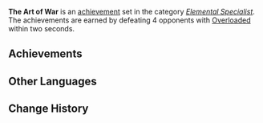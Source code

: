 {{Achievement Set Infobox
|title        = 
|primogems    = {{Achievement/Primogems|The Art of War}}
|total        = {{Achievement/Total|The Art of War}}
|category     = Elemental Specialist
}}
'''The Art of War''' is an [[achievement]] set in the category ''[[Elemental Specialist]]''. The achievements are earned by defeating 4 opponents with [[Overloaded]] within two seconds.

==Achievements==
{{Achievements by Category Table|The Art of War}}
<!--
==Notes==

==Trivia==
-->
==Other Languages==
{{Other Languages
|en      = The Art of War
|zhs     = 「艺术就是…」
|zhs_rm  = "Yìshù Jiùshì..."
|zht     = 「藝術就是…」
|zht_rm  = "Yìshù Jiùshì..."
|zh_tl   = "The Art is..."
|ja      = 「芸術は…だ。」
|ja_rm   = "Geijutsu wa... da."
|ja_tl   = "The Art is... this."
|ko      = 「예술은 바로…」
|ko_rm   = "Yesul-eun Baro..."
|ko_tl   = "The Art is..."
|es      = El arte de la guerra
|es_tl   = The Art of War
|fr      = C'est de l'art !
|fr_tl   = That is Art!
|ru      = Искусство войны
|ru_tl   = 
|th      = "ศิลปะคือ..."
|th_rm   = "Sinpa Khue..."
|th_tl   = "Art is..."
|vi      = "Nghệ thuật chính là..."
|vi_tl   = 
|de      = „Kunst ist ...“
|de_tl   = "Art Is ..."
|id      = Seni Berperang...
|id_tl   = The Art of War...
|pt      = A Arte da Guerra
|pt_tl   = The Art of War
}}

==Change History==
{{Change History|1.0}}
<!--
==References==
{{Reflist}}
-->
